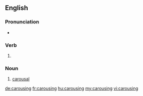 
==English==

===Pronunciation===
* {{rhymes|aʊzɪŋ|lang=en}}

===Verb===
{{head|en|present participle}}

# {{present participle of|carouse|lang=en}}

===Noun===
{{en-noun}}

# [[carousal]]

[[de:carousing]]
[[fr:carousing]]
[[hu:carousing]]
[[my:carousing]]
[[vi:carousing]]